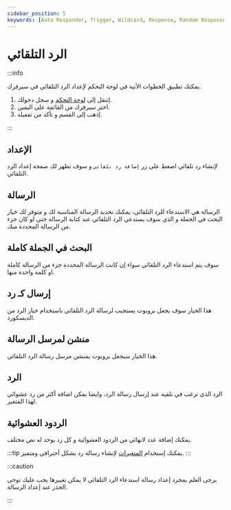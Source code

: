 ```yaml
---
sidebar_position: 5
keywords: [Auto Responder, Trigger, Wildcard, Response, Random Responses] 
---
```


# الرد التلقائي

:::info

يمكنك تطبيق الخطوات الأتية في لوحة التحكم لإعداد الرد التلقائي في سيرفرك. 

1. إنتقل إلى [لوحة التحكم](https://probot.io/ar/dashboard) و سجل دخولك. 
2. اختر سيرفرك من القائمة على اليمين.
3. إذهب إلى القسم و تأكد من تفعيله.

:::

## الإعداد
 
لإنشاء رد تلقائي اضغط على زر `إضافة رد تلقائي` و سوف تظهر لك صفحة إعداد الرد التلقائي.

## الرسالة

الرسالة هي الاستدعاء للرد التلقائي، يمكنك تحديد الرسالة المناسبة لك و متوفر لك خيار البحث في الجملة و الذي سوف يستدعي الرد التلقائي عند كتابة الرسالة حتى لو كان جزء من الرسالة المحددة منك.

## البحث في الجملة كاملة

سوف يتم استدعاء الرد التلقائي سواء إن كانت الرسالة المحددة جزء من الرسالة كاملة او كلمة واحدة منها.

## إرسال كـ رد

هذا الخيار سوف يجعل بروبوت يستجيب لرسالة الرد التلقائي باستخدام خيار الرد من الديسكورد.

## منشن لمرسل الرسالة

هذا الخيار سيجعل بروبوت يمنشن مرسل رسالة الرد التلقائي.

## الرد

الرد الذي ترغب في تلقيه عند إرسال رسالة الرد، وايضا يمكن اضافة أكثر من رد عشوائي لهذا المتغير.

## الردود العشوائية

يمكنك إضافة عدد لانهائي من الردود العشوائية و كل رد يوجد له نص مختلف.

:::tip 
يمكنك إستخدام [المتغيرات](https://docs.probot.io/ar/docs/getting-started/variables#%D9%85%D8%AA%D8%BA%D9%8A%D8%B1%D8%A7%D8%AA-%D8%A7%D9%84%D8%B1%D8%AF-%D8%A7%D9%84%D8%AA%D9%84%D9%82%D8%A7%D8%A6%D9%8A) لإنشاء رسالة رد بشكل أحترافي ومتميز.
:::

:::caution

يرجى العلم بمجرد إعداد رسالة استدعاء الرد التلقائي لا يمكن تغييرها يجب عليك توخي الحذر عند إعداد الرسالة.

:::
